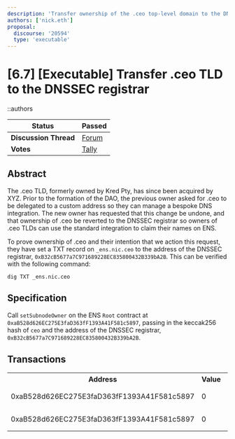 ```yaml
---
description: 'Transfer ownership of the .ceo top-level domain to the DNSSEC registrar'
authors: ['nick.eth']
proposal:
  discourse: '20594'
  type: 'executable'
---
```


# [6.7] [Executable] Transfer .ceo TLD to the DNSSEC registrar

::authors

| **Status**            | Passed                                                                                                                        |
| --------------------- | ----------------------------------------------------------------------------------------------------------------------------- |
| **Discussion Thread** | [Forum](https://discuss.ens.domains/t/temp-check-executable-transfer-ceo-tld-to-the-dnssec-registrar/20594)                   |
| **Votes**             | [Tally](https://www.tally.xyz/gov/ens/proposal/51329136884099251878034959419745117799040381230875971532699817044496491926852) |

## Abstract

The .ceo TLD, formerly owned by Kred Pty, has since been acquired by XYZ. Prior to the formation of the DAO, the previous owner asked for .ceo to be delegated to a custom address so they can manage a bespoke DNS integration. The new owner has requested that this change be undone, and that ownership of .ceo be reverted to the DNSSEC registrar so owners of .ceo TLDs can use the standard integration to claim their names on ENS.

To prove ownership of .ceo and their intention that we action this request, they have set a TXT record on `_ens.nic.ceo` to the address of the DNSSEC registrar, `0xB32cB5677a7C971689228EC835800432B339bA2B`. This can be verified with the following command:

```
dig TXT _ens.nic.ceo
```

## Specification

Call `setSubnodeOwner` on the ENS `Root` contract at `0xaB528d626EC275E3faD363fF1393A41F581c5897`, passing in the keccak256 hash of `ceo` and the address of the DNSSEC registrar, `0xB32cB5677a7C971689228EC835800432B339bA2B`.

## Transactions

<table>
  <tr>
    <th>Address</th>
    <th>Value</th>
    <th>Function</th>
    <th>Argument</th>
    <th>Value</th>
  </tr>
  <tr>
    <td rowspan="2">0xaB528d626EC275E3faD363fF1393A41F581c5897</td>
    <td rowspan="2">0</td>
    <td rowspan="2">setController</td>
    <td>address</td>
    <td>0xFe89cc7aBB2C4183683ab71653C4cdc9B02D44b7</td>
  </tr>
  <tr>
    <td>controller</td>
    <td>true</td>
  </tr>
  <tr>
    <td rowspan="2">0xaB528d626EC275E3faD363fF1393A41F581c5897</td>
    <td rowspan="2">0</td>
    <td rowspan="2">setSubnodeOwner</td>
    <td>label</td>
    <td>0xa695017707ee0c04095f723270b3c315654d16e337ad54039175a4b000894676</td>
  </tr>
  <tr>
    <td>owner</td>
    <td>0xB32cB5677a7C971689228EC835800432B339bA2B</td>
  </tr>
</table>
